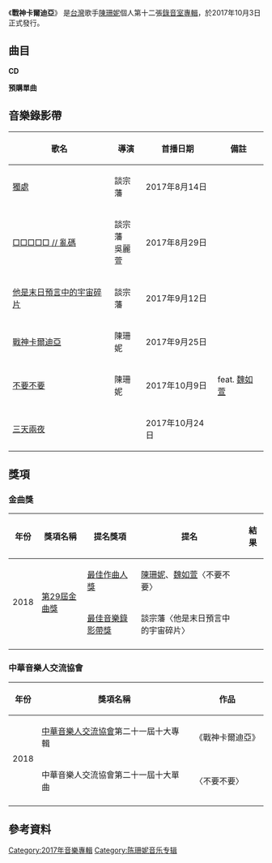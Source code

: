 {{Multiple issues|
{{External links|time=2020-10-26T15:34:30+00:00}}
{{Unreferenced|time=2020-10-26T15:34:30+00:00}}
}}
{{Infobox Album
| Name  = 戰神卡爾迪亞<br>Martial God Cardea
| Type  = 專輯
| Cover  = 
| Background =
| Alt  = 
| Artist  = [[陳珊妮|陳珊妮]]
| Released   = 2017年10月3日
| Format  = [[CD|CD]]、[[數位音樂下載|數位音樂下載]]
| Recorded  = {{TWN}}
| Genre = [[華語流行音樂|華語流行音樂]]、[[電子音樂|電子]]
| Length = 43:56
| Label = [[亞神音樂|亞神音樂]]<br>大樂音樂
| Producer = [[陳珊妮|陳珊妮]]
| Chart position = 
| Certification = 
| Last album = [[如同悲傷被下載了兩次|如同悲傷被下載了兩次]]<br>（2015年）
| This album = '''戰神卡爾迪亞'''<br>（2017年）
| Next album = [[Juvenile_A|Juvenile A]] <br>（2019年）
| Misc  = 
}}
《'''戰神卡爾迪亞'''》 是[[台灣|台灣]]歌手[[陳珊妮|陳珊妮]]個人第十二張[[錄音室專輯|錄音室專輯]]，於2017年10月3日正式發行。

== 曲目 ==
'''CD'''
{{Tracklist
| total_length = 43:56

|all_writing = [[陳珊妮|陳珊妮]]
|all_lyrics = 
|all_music = 
|all_arranger = 陳珊妮
|all_producer = 陳珊妮

| title1 = 獨處
| note1 = Solitude
| longnote1 = '''首波主打'''
| length1 = 3:56

| title2 = 他是末日預言中的宇宙碎片
| note2 = He's a Space Deris from the Doomsday Prophecy
| longnote2 = '''第三波主打'''
| length2 = 5:14

| title3 = 這也是沒有辦法的事
| note3 = There's Nothing I Can Do About It
| longnote3 = 
| length3 = 4:34

| title4 = 那不是我唯一能做的
| note4 = That's Not the Only Thing I Can Do
| longnote4 =
| length4 = 4:31

| title5 = ☐☐☐☐☐ // 亂碼
| note5 = Garbled
| longnote5 = '''第二波主打'''
| length5 = 4:15

| title6 = 戰神卡爾迪亞
| note6 = Martial God Cardea
| longnote6 = '''第四波主打'''
| length6 = 4:28

| title7 = 靜電
| note7 = Static Electricity
| longnote7 = 
| length7 = 4:08

| title8 = 虛晃
| note8 = Fake Plays
| longnote8 = 
| length8 = 4:33

| title9 = 空廢
| note9 = Nonsense
| longnote9 = 
| length9 = 4:13

| title10 = 三天兩夜
| note10 = Three Days and Two Nights
| longnote10 =
| length10 = 4:04
}}

'''預購單曲'''

{{Tracklist
| title1 = 不要不要
| note1 = No No
| music1 = 陳珊妮<br>魏如萱
| lyrics1 = 陳珊妮<br>魏如萱
| arranger1 = 陳珊妮
| producer1 = 陳珊妮
| longnote1 = '''第五波主打'''<br>feat. [[魏如萱|魏如萱]]
| length1 = 3:12
}}

== 音樂錄影帶 ==
{| class="wikitable"
! 歌名 !! 導演 !! 首播日期 !! 備註
|-
|[https://www.youtube.com/watch?v=vqV9fz-G9FU 獨處] {{Wayback|url=https://www.youtube.com/watch?v=vqV9fz-G9FU |date=20200926214925 }}|| 談宗藩 || 2017年8月14日||
|-
|[https://www.youtube.com/watch?v=GZVH9l1eLOU&ab_channel=sandeechan □□□□□ // 亂碼] {{Wayback|url=https://www.youtube.com/watch?v=GZVH9l1eLOU&ab_channel=sandeechan |date=20220601051207 }}||談宗藩<br>吳麗萱|| 2017年8月29日||
|-
|[https://www.youtube.com/watch?v=6LCCM5b8szI 他是末日預言中的宇宙碎片] {{Wayback|url=https://www.youtube.com/watch?v=6LCCM5b8szI |date=20210213174603 }}||談宗藩|| 2017年9月12日||
|-
|[https://www.youtube.com/watch?v=S3CKKge4dfc 戰神卡爾迪亞] {{Wayback|url=https://www.youtube.com/watch?v=S3CKKge4dfc |date=20200112030430 }}||陳珊妮|| 2017年9月25日||
|-
|[https://www.youtube.com/watch?v=Ou6XD9lGBKM 不要不要] {{Wayback|url=https://www.youtube.com/watch?v=Ou6XD9lGBKM |date=20200301225412 }}||陳珊妮|| 2017年10月9日|| feat. [[魏如萱|魏如萱]]
|-
|[https://www.youtube.com/watch?v=Au06pAvy9Tk 三天兩夜] {{Wayback|url=https://www.youtube.com/watch?v=Au06pAvy9Tk |date=20220604000722 }}||  || 2017年10月24日||
|}
==獎項==
===金曲獎===
{| class="wikitable"
!年份
!獎項名稱
!提名獎項
!提名
!結果
|-
| rowspan="2" |2018
| rowspan="2" |[[第29屆金曲獎|第29屆金曲獎]]
| [[最佳作曲人獎_(金曲獎)|最佳作曲人獎]]
| [[陳珊妮|陳珊妮]]、[[魏如萱|魏如萱]]〈不要不要〉
| {{nom}}
|-
| [[金曲獎最佳MV獎|最佳音樂錄影帶獎]]
| 談宗藩〈他是末日預言中的宇宙碎片〉
| {{nom}}
|-
|}
===中華音樂人交流協會===
{| class="wikitable"
!年份
!獎項名稱
!作品
|-
| rowspan="2" |2018
| [[中華音樂人交流協會|中華音樂人交流協會]]第二十一屆十大專輯
| 《戰神卡爾迪亞》
|-
| 中華音樂人交流協會第二十一屆十大單曲
| 〈不要不要〉
|-
|}

==參考資料==
{{reflist}}
[[Category:2017年音樂專輯|Category:2017年音樂專輯]]
[[Category:陈珊妮音乐专辑|Category:陈珊妮音乐专辑]]